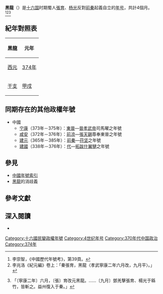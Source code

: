 {{Eranamebox
|年号=黑龍
|起讫时间= 374年六月－九月
|政权= 蜀
|帝王= 張育
|历时= 4個 月
|timeline= <timeline>
ImageSize  = width:200 height:50
PlotArea   = width:180 height:30 left:10 bottom:20
TimeAxis   = orientation:horizontal
DateFormat = yyyy
Period     = from:304 till:439
AlignBars  = early
ScaleMajor = increment:135 start:304
Colors =
  id:canvas value:rgb(1,1,0.85)
BackgroundColors = canvas:canvas
PlotData =
  width:15 color:black
  bar:era from:start till:end
  bar:era from:350 till:394 color:green
  bar:era from:374 till:374 color:red
</timeline>
|说明= {{fontcolor|red|黑龍}}在十六國及{{fontcolor|green|前秦}}時期的位置
}}
'''黑龍'''（{{kj|374年|六月||九月}}）是[[十六国|十六国]]时期蜀人[[張育|張育]]、[[杨光|杨光]]反對[[前秦|前秦]]起義自立的[[年号|年号]]，共計4個月。<ref>李崇智，《中國歷代年號考》，第39頁。</ref><ref>李兆洛《紀元編》卷上：「秦張育，黑龍〈孝武寧康二年六月改，九月平〉。」</ref><ref>{{cite wikisource|title=資治通鑑晉紀二十五|last=司馬光|wslink=zh:資治通鑒 (胡三省音注)/卷103}}「〔寧康二年〕六月，〔張〕育改元黑龍。……〔九月〕鄧羌擊張育、楊光于緜竹，皆斬之。益州復入于秦。」</ref>

==紀年對照表==
{| class="wikitable"  style="text-align:center"
!黑龍!!元年
|-
![[西元|西元]]
|[[374年|374年]]
|-
![[干支|干支]]
|[[甲戌|甲戌]]
|}

==同期存在的其他政權年號==
*中國
**[[宁康|宁康]]（373年－375年）：[[東晉|東晉]]—[[晉孝武帝|晉孝武帝]]司馬曜之年號
**[[咸安|咸安]]（372年－376年）：[[前凉|前凉]]—[[張天錫|張天錫]]尊奉東晉之年號
**[[建元_(前秦)|建元]]（365年－385年）：[[前秦|前秦]]—[[苻坚|苻坚]]之年號
**[[建国_(代)|建國]]（338年－376年）：[[代_(十六国)|代]]—[[拓跋什翼犍|拓跋什翼犍]]之年號

==參見==
*[[中国年号列表#前秦|中國年號索引]]
*[[黑龍|黑龍]]的消歧義

==參考文獻==
{{Reflist}}

==深入閱讀==
<div>
*{{Cite book|author=李崇智|title=中國歷代年號考|format=|url=|date=2004年12月|publisher=中華書局|location=北京|id=ISBN 7101025129}}
</div>

{{晉十六國年號}}

[[Category:十六國民變政權年號|Category:十六國民變政權年號]]
[[Category:4世纪年号|Category:4世纪年号]]
[[Category:370年代中国政治|Category:370年代中国政治]]
[[Category:374年|Category:374年]]